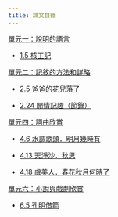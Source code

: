 ```yaml
---
title: 課文目錄
---
```


<div className="text-list" style={{color:'#6366f1'}}>

[單元一：說明的語言](S3/單元一：說明的語言)

- [1.5 核工記](/S3/單元一：說明的語言/1.5核工記.mdx)

[單元二：記敘的方法和詳略](S3/單元二：記敘的方法和詳略)

- [2.5 爸爸的花兒落了](/S3/單元二：記敘的方法和詳略/2.5爸爸的花兒落了.mdx)

- [2.24 閒情記趣（節錄）](/S3/單元二：記敘的方法和詳略/2.24閒情記趣（節錄）.mdx)

<!-- 單元三：生活情思 -->

[單元四：詞曲欣賞](S3/單元四：詞曲欣賞)

- [4.6 水調歌頭．明月幾時有](/S3/單元四：詞曲欣賞/4.6水調歌頭．明月幾時有.mdx)

- [4.13 天淨沙．秋思](/S3/單元四：詞曲欣賞/4.13天淨沙．秋思.mdx)

- [4.18 虞美人．春花秋月何時了](/S3/單元四：詞曲欣賞/4.18虞美人．春花秋月何時了.mdx)

[單元六：小說與戲劇欣賞](S3/單元六：小說與戲劇欣賞)

- [6.5 孔明借箭](/S3/單元六：小說與戲劇欣賞/6.5孔明借箭.mdx)

<!-- 單元七：論證的方法

單元八：議論的應用

單元九：文言選讀（三） -->

</div>
